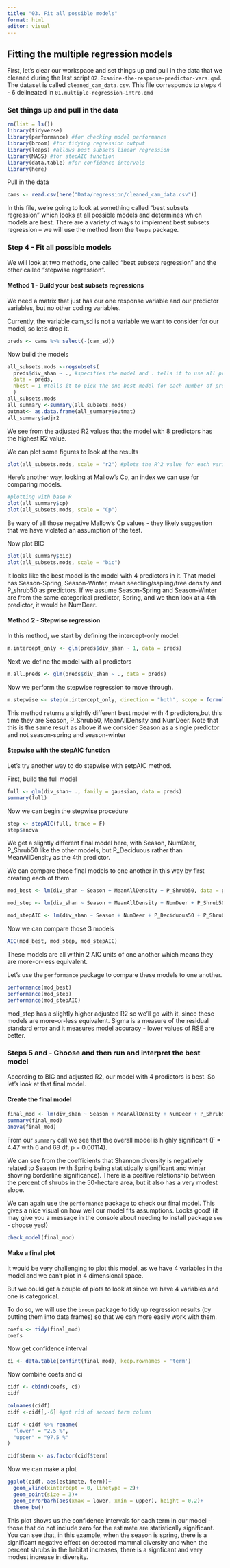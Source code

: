```yaml
---
title: "03. Fit all possible models"
format: html
editor: visual
---
```


## Fitting the multiple regression models

First, let's clear our workspace and set things up and pull in the data that we cleaned during the last script `02.Examine-the-response-predictor-vars.qmd`. The dataset is called `cleaned_cam_data.csv`. This file corresponds to steps 4 - 6 delineated in `01.multiple-regression-intro.qmd`

### Set things up and pull in the data

```r
rm(list = ls())
library(tidyverse)
library(performance) #for checking model performance
library(broom) #for tidying regression output
library(leaps) #allows best subsets linear regression
library(MASS) #for stepAIC function
library(data.table) #for confidence intervals
library(here)
```

Pull in the data

```r
cams <- read.csv(here("Data/regression/cleaned_cam_data.csv"))
```

In this file, we're going to look at something called "best subsets regression" which looks at all possible models and determines which models are best. There are a variety of ways to implement best subsets regression – we will use the method from the `leaps` package.

### Step 4 - Fit all possible models

We will look at two methods, one called "best subsets regression" and the other called "stepwise regression".

#### Method 1 - Build your best subsets regressions

We need a matrix that just has our one response variable and our predictor variables, but no other coding variables.

Currently, the variable cam_sd is not a variable we want to consider for our model, so let's drop it.

```r
preds <- cams %>% select(-(cam_sd))
```

Now build the models

```r
all_subsets.mods <-regsubsets(
  preds$div_shan ~ ., #specifies the model and . tells it to use all predictors
  data = preds,
  nbest = 1 #tells it to pick the one best model for each number of predictors
  )
all_subsets.mods
all_summary <-summary(all_subsets.mods)
outmat<- as.data.frame(all_summary$outmat)
all_summary$adjr2
```

We see from the adjusted R2 values that the model with 8 predictors has the highest R2 value.

We can plot some figures to look at the results

```r
plot(all_subsets.mods, scale = "r2") #plots the R^2 value for each variable across all models
```

Here's another way, looking at Mallow's Cp, an index we can use for comparing models.

```r
#plotting with base R
plot(all_summary$cp)
plot(all_subsets.mods, scale = "Cp")
```

Be wary of all those negative Mallow's Cp values - they likely suggestion that we have violated an assumption of the test.

Now plot BIC

```r
plot(all_summary$bic)
plot(all_subsets.mods, scale = "bic")
```

It looks like the best model is the model with 4 predictors in it. That model has Season-Spring, Season-Winter, mean seedling/sapling/tree density and P_shrub50 as predictors. If we assume Season-Spring and Season-Winter are from the same categorical predictor, Spring, and we then look at a 4th predictor, it would be NumDeer.

#### Method 2 - Stepwise regression

In this method, we start by defining the intercept-only model:

```r
m.intercept_only <- glm(preds$div_shan ~ 1, data = preds)
```

Next we define the model with all predictors

```r
m.all.preds <- glm(preds$div_shan ~ ., data = preds)
```

Now we perform the stepwise regression to move through.

```r
m.stepwise <- step(m.intercept_only, direction = "both", scope = formula(m.all.preds))
```

This method returns a slightly different best model with 4 predictors,but this time they are Season, P_Shrub50, MeanAllDensity and NumDeer. Note that this is the same result as above if we consider Season as a single predictor and not season-spring and season-winter

#### Stepwise with the stepAIC function

Let's try another way to do stepwise with setpAIC method.

First, build the full model

```r
full <- glm(div_shan~ ., family = gaussian, data = preds)
summary(full)
```

Now we can begin the stepwise procedure

```r
step <- stepAIC(full, trace = F)
step$anova
```

We get a slightly different final model here, with Season, NumDeer, P_Shrub50 like the other models, but P_Deciduous rather than MeanAllDensity as the 4th predictor.

We can compare those final models to one another in this way by first creating each of them

```r
mod_best <- lm(div_shan ~ Season + MeanAllDensity + P_Shrub50, data = preds)

mod_step <- lm(div_shan ~ Season + MeanAllDensity + NumDeer + P_Shrub50, data = preds)

mod_stepAIC <- lm(div_shan ~ Season + NumDeer + P_Deciduous50 + P_Shrub50, data = preds)
```

Now we can compare those 3 models

```r
AIC(mod_best, mod_step, mod_stepAIC)
```

These models are all within 2 AIC units of one another which means they are more-or-less equivalent.

Let's use the `performance` package to compare these models to one another.

```r
performance(mod_best)
performance(mod_step)
performance(mod_stepAIC)

```

mod_step has a slightly higher adjusted R2 so we'll go with it, since these models are more-or-less equivalent. Sigma is a measure of the residual standard error and it measures model accuracy - lower values of RSE are better.

### Steps 5 and - Choose and then run and interpret the best model

According to BIC and adjusted R2, our model with 4 predictors is best. So let's look at that final model.

#### Create the final model

```r
final_mod <- lm(div_shan ~ Season + MeanAllDensity + NumDeer + P_Shrub50, data = preds)
summary(final_mod)
anova(final_mod)
```

From our `summary` call we see that the overall model is highly significant (F = 4.47 with 6 and 68 df, p = 0.00114).

We can see from the coefficients that Shannon diversity is negatively related to Season (with Spring being statistically significant and winter showing borderline significance). There is a positive relationship between the percent of shrubs in the 50-hectare area, but it also has a very modest slope.

We can again use the `performance` package to check our final model. This gives a nice visual on how well our model fits assumptions. Looks good! (it may give you a message in the console about needing to install package `see` - choose yes!)

```r
check_model(final_mod)
```

#### Make a final plot

It would be very challenging to plot this model, as we have 4 variables in the model and we can't plot in 4 dimensional space.

But we could get a couple of plots to look at since we have 4 variables and one is categorical.

To do so, we will use the `broom` package to tidy up regression results (by putting them into data frames) so that we can more easily work with them.

```r
coefs <- tidy(final_mod)
coefs
```

Now get confidence interval

```r
ci <- data.table(confint(final_mod), keep.rownames = 'term')
```

Now combine coefs and ci

```r
cidf <- cbind(coefs, ci)
cidf
```

```r
colnames(cidf)
cidf <-cidf[,-6] #got rid of second term column

cidf <-cidf %>% rename(
  "lower" = "2.5 %",
  "upper" = "97.5 %"
)

cidf$term <- as.factor(cidf$term)
```

Now we can make a plot

```r
ggplot(cidf, aes(estimate, term))+
  geom_vline(xintercept = 0, linetype = 2)+
  geom_point(size = 3)+
  geom_errorbarh(aes(xmax = lower, xmin = upper), height = 0.2)+
  theme_bw()
```

This plot shows us the confidence intervals for each term in our model - those that do not include zero for the estimate are statistically significant. You can see that, in this example, when the season is spring, there is a significant negative effect on detected mammal diversity and when the percent shrubs in the habitat increases, there is a signficant and very modest increase in diversity.
